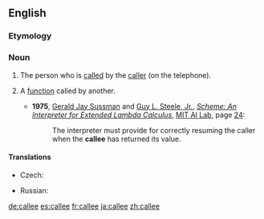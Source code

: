 ==English==
===Etymology===
{{suffix|call|ee|lang=en}}

===Noun===
{{en-noun}}
# {{context|telephony|lang=en}} The person who is [[called]] by the [[caller]] (on the telephone).
# {{context|computing|lang=en}} A [[function]] called by another.
#* '''1975''', [[w:Gerald Jay Sussman|Gerald Jay Sussman]] and [[w:Guy L. Steele Jr.|Guy L. Steele, Jr.]], ''[[s:Scheme: An Interpreter for Extended Lambda Calculus|Scheme: An Interpreter for Extended Lambda Calculus]]'', [[w:MIT Computer Science and Artificial Intelligence Laboratory|MIT AI Lab]], page [[s:Scheme: An Interpreter for Extended Lambda Calculus/Section 4|24]]:
#*: The interpreter must provide for correctly resuming the caller when the '''callee''' has returned its value.

====Translations====
{{trans-top|the person who is called by the caller}}
* Czech: {{t|cs|volaný}}
{{trans-mid}}
* Russian: {{t|ru|вызываемый}} {{t|ru|абонент}}
{{trans-bottom}}

[[de:callee]]
[[es:callee]]
[[fr:callee]]
[[ja:callee]]
[[zh:callee]]